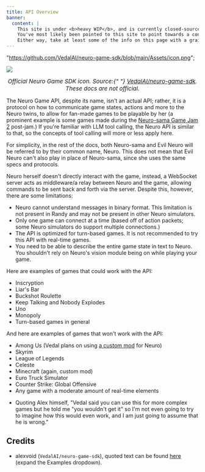 ```yaml
---
title: API Overview
banner:
  content: |
    This site is under <b>heavy WIP</b>, and is currently closed-source.
    You've most likely been pointed to this site to point towards a concept, or something.
    Either way, take at least some of the info on this page with a grain of salt, and also don't expect much info since it's very incomplete on content.
---
```



  "https://github.com/VedalAI/neuro-game-sdk/blob/main/Assets/icon.png";

<img
  src="/neuro-sdk-docs/neuro-sdk-icon.png"
  style="display: block; margin-left: auto; margin-right: auto;"
/>

<div style="font-size: 15px; font-style: italic; text-align: center;">
  Official Neuro Game SDK icon. Source:{" "}
  <a href={iconLocation}>VedalAI/neuro-game-sdk</a>. These docs are not
  official.
</div>

The Neuro Game API, despite its name, isn't an actual API; rather, it is a protocol on how to communicate game states, actions and more to the Neuro twins, to allow for fan-made games to be playable by her (a prominent example is some games made during the [Neuro-sama Game Jam 2](https://itch.io/jam/neuro) post-jam.)
If you're familiar with LLM tool calling, the Neuro API is similar to that, so the concepts of tool calling will more or less apply here.

<Aside>

For simplicity, in the rest of the docs, both Neuro-sama and Evil Neuro will be referred to by their common name, Neuro.
This does not mean that Evil Neuro can't also play in place of Neuro-sama, since she uses the same specs and protocols.

</Aside>

Neuro herself doesn't directly interact with the game, instead, a WebSocket server acts as middleware/a relay between Neuro and the game, allowing commands to be sent back and forth via the server. Despite this, however, there are some limitations:

- Neuro cannot understand messages in binary format. This limitation is not present in Randy and may not be present in other Neuro simulators.
- Only one game can connect at a time (based off of action packets; some Neuro simulators do support multiple connections.)
- The API is optimized for turn-based games. It is not recommended to try this API with real-time games.
- You need to be able to describe the entire game state in text to Neuro. You shouldn't rely on Neuro's vision module being on while playing your game.

<Aside type="tip">

Here are examples of games that could work with the API:

- Inscryption
- Liar's Bar
- Buckshot Roulette
- Keep Talking and Nobody Explodes
- Uno
- Monopoly
- Turn-based games in general

And here are examples of games that won't work with the API:

- Among Us (Vedal plans on using [a custom mod](https://github.com/VedalAI/neuro-amongus) for Neuro)
- Skyrim
- League of Legends
- Celeste
- Minecraft (again, custom mod)
- Euro Truck Simulator
- Counter Strike: Global Offensive
- Any game with a moderate amount of real-time elements

</Aside>

- Quoting Alex himself, "Vedal said you can use this for more complex games but he told me "you wouldn't get it" so I'm not even going to try to imagine how this would even work, and I am just going to assume that he is wrong."

## Credits

- alexvoid (`VedalAI/neuro-game-sdk`), quoted text can be found [here](https://github.com/VedalAI/neuro-game-sdk/blob/main/README.md#Information) (expand the Examples dropdown).
